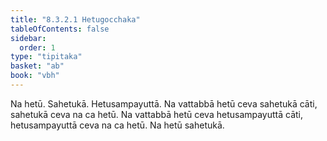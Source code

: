 ```yaml
---
title: "8.3.2.1 Hetugocchaka"
tableOfContents: false
sidebar:
  order: 1
type: "tipitaka"
basket: "ab"
book: "vbh"
---
```



<DynamicBreadcrumb />

<Division number="430" book="vbh" bookNo="30" page="223">

<Paragraph number="1453" book="vbh">
Na hetū. Sahetukā. Hetusampayuttā. Na vattabbā hetū ceva sahetukā cāti, sahetukā ceva na ca hetū. Na vattabbā hetū ceva hetusampayuttā cāti, hetusampayuttā ceva na ca hetū. Na hetū sahetukā.
</Paragraph>
</Division>